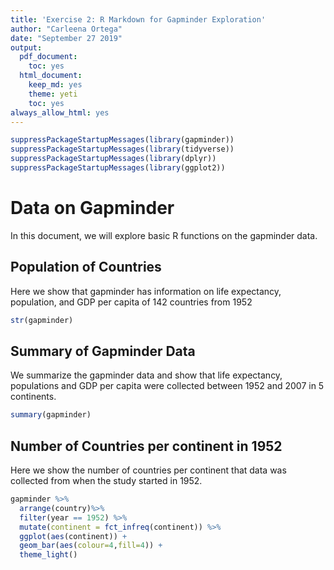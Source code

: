 ```yaml
---
title: 'Exercise 2: R Markdown for Gapminder Exploration'
author: "Carleena Ortega"
date: "September 27 2019"
output:
  pdf_document:
    toc: yes
  html_document:
    keep_md: yes
    theme: yeti
    toc: yes
always_allow_html: yes
---
```


```r
suppressPackageStartupMessages(library(gapminder))
suppressPackageStartupMessages(library(tidyverse))
suppressPackageStartupMessages(library(dplyr))
suppressPackageStartupMessages(library(ggplot2))
```

# Data on Gapminder

In this document, we will explore basic R functions on the gapminder data.

## Population of Countries
Here we show that gapminder has information on life expectancy, population, and GDP per capita of 142 countries from 1952
```r
str(gapminder)
```

## Summary of Gapminder Data

We summarize the gapminder data and show that life expectancy, populations and GDP per capita were collected between 1952 and 2007 in 5 continents. 
```r
summary(gapminder)
```

## Number of Countries per continent in 1952
Here we show the number of countries per continent that data was collected from when the study started in 1952.
```r
gapminder %>% 
  arrange(country)%>%
  filter(year == 1952) %>% 
  mutate(continent = fct_infreq(continent)) %>% 
  ggplot(aes(continent)) +
  geom_bar(aes(colour=4,fill=4)) +
  theme_light()
```


